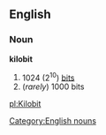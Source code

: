 ==English==
===Noun===
'''kilobit'''
#1024 (2<sup>10</sup>) [[bit]]s
#(''rarely'') 1000 bits
[[Category:English nouns]]

[[pl:Kilobit]]
